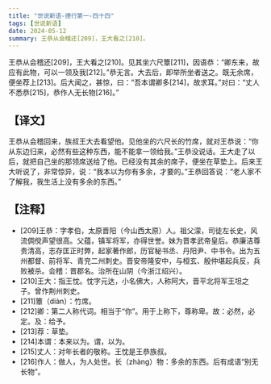 ```yaml
---
title: "世说新语-德行第一-四十四"
tags: [世说新语]
date: 2024-05-12
summary: 王恭从会稽还[209]，王大看之[210]。
---
```


王恭从会稽还[209]，王大看之[210]。见其坐六尺簟[211]，因语恭：“卿东来，故应有此物，可以一领及我[212]。”恭无言。大去后，即举所坐者送之。既无余席，便坐荐上[213]。后大闻之，甚惊，曰：“吾本谓卿多[214]，故求耳。”对曰：“丈人不悉恭[215]，恭作人无长物[216]。”

## 【译文】

王恭从会稽回来，族叔王大去看望他。见他坐的六尺长的竹席，就对王恭说：“你从东边归来，必然有些这种东西，能不能拿一领给我。”王恭没说话。王大走了以后，就把自己坐的那领席送给了他。已经没有其余的席子，便坐在草垫上。后来王大听说了，非常惊异，说：“我本以为你有多余，才要的。”王恭回答说：“老人家不了解我，我生活上没有多余的东西。”

## 【注释】

- [209]王恭：字孝伯，太原晋阳（今山西太原）人。祖父濛，司徒左长史，风流倜傥声望很高。父蕴，镇军将军，亦得世誉。妹为晋孝武帝皇后。恭廉洁尊贵清高，志存匡正时弊，起家著作郎，历官秘书丞、丹阳尹、中书令。出为五州都督、前将军、青兖二州刺史。晋安帝隆安中，与桓玄、殷仲堪起兵反，兵败被杀。会稽：晋郡名。治所在山阴（今浙江绍兴）。
- [210]王大：指王忱。忱字元达，小名佛大，人称阿大，晋平北将军王坦之子。曾作荆州刺史。
- [211]簟（diàn）：竹席。
- [212]卿：第二人称代词。相当于“你”。用于上称下，尊称卑。故：必然，必定。及：给予。
- [213]荐：草垫。
- [214]本谓：本来以为。谓，以为。
- [215]丈人：对年长者的敬称。王忱是王恭族叔。
- [216]作人：做人，为人处世。长（zhàng）物：多余的东西。后有成语“别无长物”。